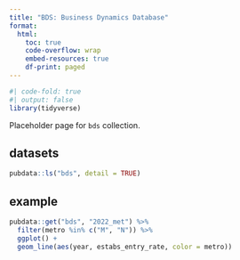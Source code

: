 ```yaml
---
title: "BDS: Business Dynamics Database"
format:
  html:
    toc: true
    code-overflow: wrap
    embed-resources: true
    df-print: paged
---
```


```r
#| code-fold: true
#| output: false
library(tidyverse)
```


Placeholder page for `bds` collection.

## datasets

```r
pubdata::ls("bds", detail = TRUE)
```

## example

```r
pubdata::get("bds", "2022_met") %>%
  filter(metro %in% c("M", "N")) %>%
  ggplot() +
  geom_line(aes(year, estabs_entry_rate, color = metro))
```

